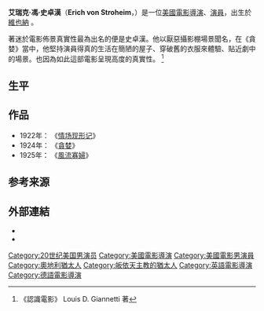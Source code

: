 {{noteTA
| T=zh-cn:埃里克·冯·施特罗海姆; zh-hk:艾瑞克·馮·史卓漢; zh-tw:艾利·馮·史托洛海姆;
| G1=Movie
| G2=Show
| 1=zh-cn:埃里克; zh-hk:艾瑞克; zh-tw:艾利;
| 2=zh-cn:施特罗海姆; zh-hk:史卓漢; zh-tw:史托洛海姆;
}}
{{Infobox entertainer
| type = 导演
| name = 艾瑞克·馮·史卓漢<br>Erich von Stroheim 
| image = Erich von Stroheim.lowrey.jpg
| imagesize = 240px
| caption = 
| birth_date = {{birth date|1885|9|22}}
| birth_place =  {{flag|奧匈帝國}}[[維也納|維也納]] 
| height = 
| death_date = {{death date and age|1957|5|12|1885|9|22}}
| death_place = {{flag|法國|第四共和國}}[[伊夫林省|伊夫林省]][[莫勒帕_(伊夫林省)|莫勒帕]] 
| birthname = Erich Oswald Stroheim
| spouse = 
| othername = 
| homepage =
| academyawards = 
| IMDb = 0002233
}}
'''艾瑞克·馮·史卓漢'''（'''Erich von Stroheim'''，{{bd|1885年|9月22日|1957年|5月12日|catIdx=}}）是一位[[美國|美國]][[電影|電影]][[導演|導演]]、[[演員|演員]]，出生於[[維也納|維也納]] 。

著迷於電影佈景真實性最為出名的便是史卓漢。他以厭惡攝影棚場景聞名，在《貪婪》當中，他堅持演員得真的生活在簡陋的屋子、穿破舊的衣服來體驗、貼近劇中的場景。也因為如此這部電影呈現高度的真實性。 <ref>《認識電影》 Louis D. Giannetti 著</ref>

==生平==

==作品==
* 1922年： 《[[情场现形记|情场现形记]]》
* 1924年： 《[[贪婪_(电影)|貪婪]]》
* 1925年： 《[[風流寡婦|風流寡婦]]》

==参考来源==
{{reflist}}

==外部連結==
{{commons category|Erich von Stroheim}}
*{{imdb name|0002233}}
*{{Find a Grave|7126906}}

{{Authority control}}

{{DEFAULTSORT:Stroheim, Erich von}}
[[Category:20世纪美国男演员|Category:20世纪美国男演员]]
[[Category:美國電影導演|Category:美國電影導演]]
[[Category:美國電影男演員|Category:美國電影男演員]]
[[Category:奧地利猶太人|Category:奧地利猶太人]]
[[Category:皈依天主教的猶太人|Category:皈依天主教的猶太人]]
[[Category:英語電影導演|Category:英語電影導演]]
[[Category:德語電影導演|Category:德語電影導演]]